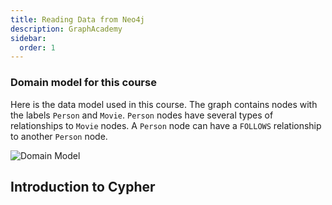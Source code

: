 ```yaml
---
title: Reading Data from Neo4j
description: GraphAcademy
sidebar:
  order: 1
---
```


### Domain model for this course

Here is the data model used in this course. The graph contains nodes with the labels `Person` and `Movie`. `Person` nodes have several types of relationships to `Movie` nodes. A `Person` node can have a `FOLLOWS` relationship to another `Person` node.

![Domain Model](/img/neo4j/domain-model.png)

## Introduction to Cypher
